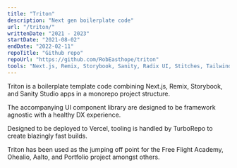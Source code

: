 ```yaml
---
title: "Triton"
description: "Next gen boilerplate code"
url: "/triton/"
writtenDate: "2021 - 2023"
startDate: "2021-08-02"
endDate: "2022-02-11"
repoTitle: "Github repo"
repoUrl: "https://github.com/RobEasthope/triton"
tools: "Next.js, Remix, Storybook, Sanity, Radix UI, Stitches, Tailwind, Vanilla Extract"
---
```


Triton is a boilerplate template code combining Next.js, Remix, Storybook, and Sanity Studio apps in a monorepo project structure.

The accompanying UI component library are designed to be framework agnostic with a healthy DX experience.

Designed to be deployed to Vercel, tooling is handled by TurboRepo to create blazingly fast builds.

Triton has been used as the jumping off point for the Free Flight Academy, Ohealio, Aalto, and Portfolio project amongst others.
